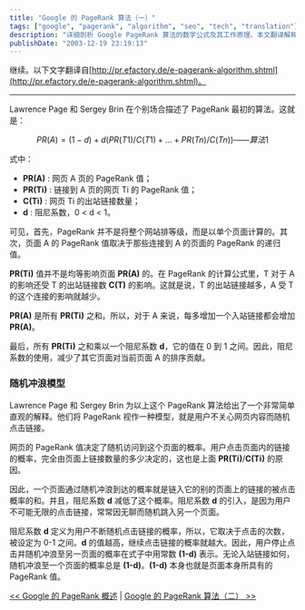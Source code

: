 ```yaml
---
title: "Google 的 PageRank 算法（一）"
tags: ["google", "pagerank", "algorithm", "seo", "tech", "translation"]
description: "详细剖析 Google PageRank 算法的数学公式及其工作原理。本文翻译解释了 PageRank 的核心公式 PR(A) = (1-d) + d(PR(T1)/C(T1) + ... + PR(Tn)/C(Tn))，阐明了阻尼系数、入站链接和出站链接如何共同影响网页排名，并通过'随机冲浪模型'直观解释了这一革命性搜索排名技术的本质。"
publishDate: "2003-12-19 23:19:13"
---
```


继续。以下文字翻译自[http://pr.efactory.de/e-pagerank-algorithm.shtml](http://pr.efactory.de/e-pagerank-algorithm.shtml)。

---

Lawrence Page 和 Sergey Brin 在个别场合描述了 PageRank 最初的算法。这就是：

```math
PR(A) = (1-d) + d (PR(T1)/C(T1) + ... + PR(Tn)/C(Tn)) ——算法1
```

式中：

- **PR(A)** : 网页 A 页的 PageRank 值；
- **PR(Ti)** : 链接到 A 页的网页 Ti 的 PageRank 值；
- **C(Ti)** : 网页 Ti 的出站链接数量；
- **d** : 阻尼系数，0 \< d \< 1。

可见，首先，PageRank 并不是将整个网站排等级，而是以单个页面计算的。其次，页面 A 的 PageRank 值取决于那些连接到 A 的页面的 PageRank 的递归值。

**PR(Ti)** 值并不是均等影响页面 **PR(A)** 的。在 PageRank 的计算公式里，T 对于 A 的影响还受 T 的出站链接数 **C(T)** 的影响。这就是说，T 的出站链接越多，A 受 T 的这个连接的影响就越少。

**PR(A)** 是所有 **PR(Ti)** 之和。所以，对于 A 来说，每多增加一个入站链接都会增加 **PR(A)**。

最后，所有 **PR(Ti)** 之和乘以一个阻尼系数 **d**，它的值在 0 到 1 之间。因此，阻尼系数的使用，减少了其它页面对当前页面 A 的排序贡献。

### 随机冲浪模型

Lawrence Page 和 Sergey Brin 为以上这个 PageRank 算法给出了一个非常简单直观的解释。他们将 PageRank 视作一种模型，就是用户不关心网页内容而随机点击链接。

网页的 PageRank 值决定了随机访问到这个页面的概率。用户点击页面内的链接的概率，完全由页面上链接数量的多少决定的，这也是上面 **PR(Ti)**/**C(Ti)** 的原因。

因此，一个页面通过随机冲浪到达的概率就是链入它的别的页面上的链接的被点击概率的和。并且，阻尼系数 **d** 减低了这个概率。阻尼系数 **d** 的引入，是因为用户不可能无限的点击链接，常常因无聊而随机跳入另一个页面。

阻尼系数 **d** 定义为用户不断随机点击链接的概率，所以，它取决于点击的次数，被设定为 0-1 之间。**d** 的值越高，继续点击链接的概率就越大。因此，用户停止点击并随机冲浪至另一页面的概率在式子中用常数 **(1-d)** 表示。无论入站链接如何，随机冲浪至一个页面的概率总是 **(1-d)**。**(1-d)** 本身也就是页面本身所具有的 PageRank 值。

[\<\< Google 的 PageRank 概述](http://blog.xdanger.com/archives/2003/12/18/000046.html) | [Google 的 PageRank 算法（二） \>\>](http://blog.xdanger.com/archives/2003/12/21/000053.html)
